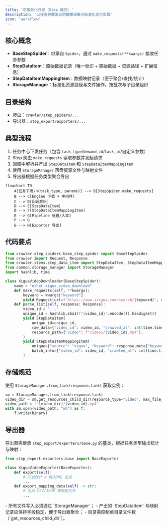 ```yaml
---
title: '可服务化开发（Step 模式）'
description: '以任务参数驱动的数据采集与标准化交付实践'
icon: 'workflow'
---
```


## 核心概念

- **BaseStepSpider**：继承自 `Spider`，通过 `make_requests(**kwargs)` 接收任务参数
- **StepDataItem**：原始数据记录（唯一标识 + 原始数据 + 资源路径 + 扩展信息）
- **StepDataItemMappingItem**：数据映射记录（便于聚合/查找/统计）
- **StorageManager**：标准化资源路径与文件操作，按批次与子目录组织

## 目录结构

- 爬虫：`crawler/step_spiders/...`
- 导出器：`step_export/exporters/...`

## 典型流程

1. 任务中心下发任务（包含 `task_type`/`demand_id`/`task_id`/自定义参数）
2. Step 爬虫 `make_requests` 读取参数并发起请求
3. 回调中解析并产出 `StepDataItem` 和 `StepDataItemMappingItem`
4. 使用 `StorageManager` 落盘资源文件与映射文件
5. 导出器根据任务类型聚合导出

```mermaid
flowchart TD
    A[任务下发\n(task_type, params)] --> B[StepSpider.make_requests]
    B --> C[Engine 下载 + 中间件]
    C --> D[回调解析]
    D --> E[StepDataItem]
    D --> F[StepDataItemMappingItem]
    E --> G[Pipeline 处理/入库]
    F --> G
    G --> H[Exporter 导出]
```

## 代码要点

```python
from crawler.step_spiders.base_step_spider import BaseStepSpider
from crawler import Request, Response
from crawler.items.step_data_item import StepDataItem, StepDataItemMappingItem
from common.storage_manager import StorageManager
import hashlib, time

class XiguaVideoDownloader(BaseStepSpider):
    name = "other.xigua_video_download"
    def make_requests(self, **kwargs):
        keyword = kwargs["keyword"]
        yield Request(url=f"https://www.ixigua.com/search/{keyword}", callback=self.parse_list, meta={"keyword": keyword})
    def parse_list(self, response: Response):
        video_id = "..."
        unique_id = hashlib.sha1(f"{video_id}".encode()).hexdigest()
        yield StepDataItem(
            unique_id=unique_id,
            raw_data={"video_id": video_id, "crawled_at": int(time.time())},
            resource_path={"video": f"videos/{video_id}.mp4"},
        )
        yield StepDataItemMappingItem(
            unique={"source": "xigua", "keyword": response.meta["keyword"], "url": response.url},
            batch_info={"video_id": video_id, "crawled_at": int(time.time())},
        )
```

## 存储规范

使用 `StorageManager.from_link(response.link)` 获取实例：

```python
sm = StorageManager.from_link(response.link)
video_dir = sm.get_resources_child_dir(resource_type="video", max_file_count=10000)
video_path = f"{video_dir}/{video_id}.mp4"
with sm.open(video_path, "wb") as f:
    f.write(binary)
```

## 导出器

导出器需继承 `step_export/exporters/base.py` 的基类，根据任务类型输出统计与映射：

```python
from step_export.exporters.base import BaseExporter

class XiguaVideoExporter(BaseExporter):
    def export(self):
        # 汇总统计 & README 生成
        ...
    def export_mapping_data(self) -> str:
        # 生成 CSV/JSON 等映射文件
        ...
```

<Note>
- 所有文件写入必须通过 `StorageManager`；
- 产出的 `StepDataItem` 与映射记录应保持字段稳定，便于导出器聚合；
- 目录需控制单目录文件数（`get_resources_child_dir`）。
</Note>
